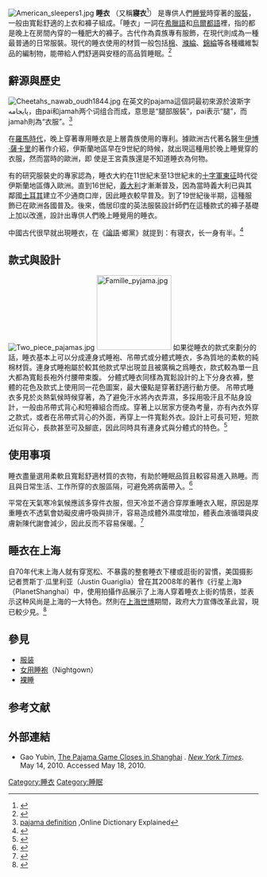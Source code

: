 {{Expand language|en|time=2017-02-04}}
[[Image:American_sleepers1.jpg|thumb]]
'''睡衣''' （又稱'''寢衣'''<ref name="典">{{cite web | language = zh-cn | publisher = zdic.net | title = 漢典-寢衣 | url = http://www.zdic.net/cd/ci/13/ZdicE5ZdicAFZdic9D217483.htm | author =  | date =  | accessdate = 2012-08-15 | archive-date = 2009-04-06 | archive-url = https://web.archive.org/web/20090406184819/http://www.zdic.net/cd/ci/13/ZdicE5ZdicAFZdic9D217483.htm | dead-url = no }}</ref>） 是專供人們[[睡覺|睡覺]]時穿著的[[服裝|服裝]]，一般由寬鬆舒適的上衣和褲子組成。「睡衣」一詞在[[希臘語|希臘語]]和[[烏爾都語|烏爾都語]]裡，指的都是晚上在房間內穿的一種肥大的褲子。古代作為貴族專有服飾，在現代則成為一種最普通的日常服裝。現代的睡衣使用的材質一般包括[[棉|棉]]、[[滌綸|滌綸]]、[[錦綸|錦綸]]等各種纖維製品的編制物，能帶給人們舒適與安穩的高品質睡眠。<ref name="萬">{{cite book | language = zh-tw | author = 名鑑文化編輯部 | coauthors =  | title = 《萬物簡史》| url =  | date = 2007年 | location = 台灣 | publisher = 名鑑文化 | id =  | isbn = 986828421X | pages =p.195 }}</ref>

== 辭源與歷史 ==
[[Image:Cheetahs_nawab_oudh1844.jpg|thumb]]
在英文的pajama這個詞最初來源於波斯字پايجامه，由pai和jamah两个词组合而成，意思是“腿部服裝”，pai表示“腿”，而jamah則為“衣服”。<ref>[http://www.oldict.com/pajama/ pajama definition] {{Wayback|url=http://www.oldict.com/pajama/ |date=20191206151649 }},Online Dictionary Explained</ref>

在[[古羅馬|羅馬時代]]，晚上穿著專用睡衣是上層貴族使用的專利。據歐洲古代著名醫生[[伊博·薩卡里|伊博·薩卡里]]的著作介紹，伊斯蘭地區早在9世紀的時候，就出現這種用於晚上睡覺穿的衣服，然而當時的歐洲，即 使是王宮貴族還是不知道睡衣為何物。

有的研究服裝史的專家認為，睡衣大約在11世紀末至13世紀末的[[十字軍東征|十字軍東征]]時代從伊斯蘭地區傳入歐洲。直到16世紀，[[義大利|義大利]]才漸漸普及，因為當時義大利已與其鄰國[[土耳其|土耳其]]建立不少通商口岸，因此睡衣較早普及。到了19世紀後半期，這種服飾已在歐洲各國普及。後來，僑居印度的英法服裝設計師們在這種款式的褲子基礎上加以改進，設計出專供人們晚上睡覺用的睡衣。{{R|萬}}

中國古代很早就出現睡衣，在《[[論語|論語]]·鄉黨》就提到：有寝衣，长一身有半。<ref name="論">{{cite web | language = zh-tw | publisher = 臺北市孔廟管理委員會 | title = 論語 - 卷五【鄉黨第十】 | url = http://www.tct.taipei.gov.tw/ct.asp?xItem=1080030&ctNode=29025&mp=102141 | author =  | date =2011-09-25| accessdate = 2012-02-05 }}{{Dead link|date=2019年11月 |bot=InternetArchiveBot |fix-attempted=yes }}</ref>

== 款式與設計 ==
[[Image:Two_piece_pajamas.jpg|thumb]]
[[File:Famille_pyjama.jpg|150px]]
如果從睡衣的款式來劃分的話，睡衣基本上可以分成連身式睡袍、吊帶式或分體式睡衣，多為質地的柔軟的純棉材質。連身式睡袍屬於較其他款式早出現並且被廣稱之爲睡衣，款式較為單一且大都為寬鬆長袍外付腰帶束腹。
分體式睡衣同樣為寬鬆設計的上下分身衣褲，整體的花色及款式上使用同一花色圖案，最大優點是穿著舒適行動方便。
吊帶式睡衣多見於炎熱氣候時候穿著，為了避免汗水將內衣弄濕，多採用吸汗且不貼身設計，一般由吊帶式背心和短褲組合而成。穿著上以居家方便為考量，亦有內衣外穿之款式，或者在吊帶式背心的外面，再穿上一件寬鬆外衣。設計上可長可短，短款近似背心，長款甚至可及腳底，因此同時具有連身式與分體式的特色。<ref name="說">{{cite web | language = zh | publisher =  | title = 說說睡衣的發展曆程以及其款式分類 | url = http://tc.wangchao.net.cn/xinxi/detail_2146860.html | author =  | date = 2011-12-22 | accessdate = 2012-08-15 | archive-date = 2019-09-22 | archive-url = https://web.archive.org/web/20190922002635/http://tc.wangchao.net.cn/xinxi/detail_2146860.html | dead-url = no }}</ref>

== 使用事項 ==
睡衣盡量選用柔軟且寬鬆舒適材質的衣物，有助於睡眠品質且較容易進入熟睡。而且與日常生活、工作所穿的衣服區隔，可避免將病菌帶入。<ref name="穿">{{cite web| language =zh-cn| publisher =| title =穿睡衣的文化以及穿睡衣的好处| url =http://info.cebn.cn/detail/20-6281.html| author =| date =| accessdate =2012-08-15| deadurl =yes| archiveurl =https://web.archive.org/web/20120515014621/http://info.cebn.cn/detail/20-6281.html| archivedate =2012-05-15}}</ref>

平常在天氣寒冷氣候應該多穿件衣服，但天冷並不適合穿厚重睡衣入眠，原因是厚重睡衣不透氣會妨礙皮膚呼吸與排汗，容易造成體外濕度增加，體表血液循環與皮膚新陳代謝會減少，因此反而不容易保暖。<ref name="巧">{{cite web | language = zh-cn | publisher =  | title = 巧选睡衣 打造冬日好睡眠 | url = http://www.cqvip.com/Read/Read.aspx?id=23775102 | author =  | date =  | accessdate = 2012-08-15 | archive-date = 2019-09-14 | archive-url = https://web.archive.org/web/20190914222510/http://www.cqvip.com/Read/Read.aspx?id=23775102 | dead-url = no }}</ref>

== 睡衣在上海 ==
自70年代末上海人就有穿宽松、不暴露的整套睡衣下樓或逛街的習慣，美国摄影记者贾斯丁·瓜里利亚（Justin Guariglia）曾在其2008年的著作《行星上海》（PlanetShanghai）中，使用拍攝作品展示了上海人穿着睡衣上街的情景，並表示这种风尚是上海的一大特色。然則在[[上海世博|上海世博]]期間，政府大力宣傳改革此習，現已較少見。<ref name=紐>{{cite web|language=zh-cn|author=高育冰（音译）|title=纽约时报：上海人穿睡衣出门的习惯即将谢幕|url=http://old.dongxi.net/b00Hs|date=2010年5月17日|accessdate=2012-08-21|archive-date=2015-05-29|archive-url=https://web.archive.org/web/20150529235733/http://old.dongxi.net/b00Hs|dead-url=yes}}</ref>

== 參見==
*[[服装|服装]]
*[[女用睡袍|女用睡袍]]（Nightgown）
*[[裸睡|裸睡]]

==参考文献==
<div class="references-small">
<references></references>
</div>

==外部連結==
{{Commons category|Pyjamas}}
{{Wikt|pajamas}}
{{Wiktionary|睡衣}}
*Gao Yubin, [http://www.nytimes.com/2010/05/17/opinion/17gao.html?src=me&ref=general The Pajama Game Closes in Shanghai] {{Wayback|url=http://www.nytimes.com/2010/05/17/opinion/17gao.html?src=me&ref=general |date=20210125002257 }}. ''[[New_York_Times|New York Times]]''. May 14, 2010. Accessed May 18, 2010.

{{睡眠}}

{{Authority control}}
[[Category:睡衣|Category:睡衣]]
[[Category:睡眠|Category:睡眠]]